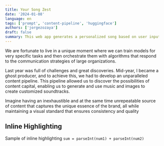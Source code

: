 ```yaml
---
title: Your Song Zest
date: '2024-01-08'
language: en
tags: ['prompt', 'content-pipeline', 'huggingface']
authors: ['jorgezozaya']
draft: false
summary: This web app generates a personalized song based on user input.
---
```



We are fortunate to live in a unique moment where we can train models for very specific tasks and then orchestrate them with algorithms that respond to the communication strategies of large organizations. 

Last year was full of challenges and great discoveries. Mid-year, I became a ghost producer, and to achieve this, we had to develop an unparalleled content pipeline. This pipeline allowed us to discover the possibilities of content capital, enabling us to generate and use music and images to create customized soundtracks. 

Imagine having an inexhaustible and at the same time unrepeatable source of content that captures the unique essence of the brand, all while maintaining a visual standard that ensures consistency and quality

## Inline Highlighting

Sample of inline highlighting `sum = parseInt(num1) + parseInt(num2)`